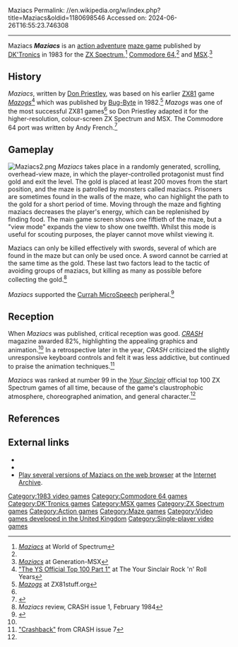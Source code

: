 Maziacs
Permalink: //en.wikipedia.org/w/index.php?title=Maziacs&oldid=1180698546
Accessed on: 2024-06-26T16:55:23.746308



------
Maziacs
{{Use dmy dates|date=May 2017}}
{{Infobox video game
|title  = Maziacs
|image = Maziacs video game cover.jpg
|developer = [[DK'Tronics]]
|publisher = [[DK'Tronics]]
|designer = [[Don Priestley]]<ref name='crashdpinterview'>{{cite magazine |title=Terry, Arfur and 'Im Upstairs|magazine=Crash|issue=34|publisher=Newsfield|date=November 1986|page=108|url=https://spectrumcomputing.co.uk/page.php?issue_id=1001&page=107|access-date=23 July 2021}}</ref>
|programmer = Andy French (C64)
|engine = 
|released = [[1983 in video gaming|1983]]
|genre = [[Action adventure game|Action adventure]]
|modes = [[Single Player]]
|platforms =  [[ZX Spectrum]], [[Commodore 64]], [[MSX]]
|caption = 
|alt = 
}}'''''Maziacs''''' is an [[action adventure game|action adventure]] [[List of maze video games|maze game]] published by [[DK'Tronics]] in 1983 for the [[ZX Spectrum]],<ref>[http://www.worldofspectrum.org/infoseekid.cgi?id=0003100 ''Maziacs''] at World of Spectrum</ref> [[Commodore 64]],<ref name=lemon64/> and [[MSX]].<ref>[http://www.generation-msx.nl/msxdb/softwareinfo/3222 ''Maziacs''] at Generation-MSX</ref>

==History==
''Maziacs'', written by [[Don Priestley]], was based on his earlier [[ZX81]] game ''[[Mazogs]]''<ref name="YS100">[http://www.ysrnry.co.uk/articles/ystop100.htm "The YS Official Top 100 Part 1"] {{webarchive|url=https://web.archive.org/web/20060816053829/http://www.ysrnry.co.uk/articles/ystop100.htm |date=16 August 2006 }} at The Your Sinclair Rock 'n' Roll Years</ref> which was published by [[Bug-Byte]] in 1982.<ref>[http://www.zx81stuff.org.uk/zx81/tape/Mazogs ''Mazogs''] at ZX81stuff.org</ref> ''Mazogs'' was one of the most successful ZX81 games<ref name="YS100"/> so Don Priestley adapted it for the higher-resolution, colour-screen ZX Spectrum and MSX. The Commodore 64 port was written by Andy French.<ref name="lemon64">{{lemon64 game|id=1626|name=Maziacs}}</ref>

==Gameplay==
[[Image:Maziacs2.png|thumb]]
''Maziacs'' takes place in a randomly generated, scrolling, overhead-view maze, in which the player-controlled protagonist must find gold and exit the level. The gold is placed at least 200 moves from the start position, and the maze is patrolled by monsters called maziacs. Prisoners are sometimes found in the walls of the maze, who can highlight the path to the gold for a short period of time. Moving through the maze and fighting maziacs decreases the player's energy, which can be replenished by finding food. The main game screen shows one fiftieth of the maze, but a "view mode" expands the view to show one twelfth. Whilst this mode is useful for scouting purposes, the player cannot move whilst viewing it. 

Maziacs can only be killed effectively with swords, several of which are found in the maze but can only be used once. A sword cannot be carried at the same time as the gold. These last two factors lead to the tactic of avoiding groups of maziacs, but killing as many as possible before collecting the gold.<ref name="crash">''Maziacs'' review, CRASH issue 1, February 1984</ref>

''Maziacs'' supported the [[Currah|Currah MicroSpeech]] peripheral.<ref name='currahadvert'>{{cite magazine |title=Currah Micro Speech Advert|magazine=ZX Computing|issue=12|publisher=Argus Specialist Publications|date=April 1984|page=155|url=https://spectrumcomputing.co.uk/page.php?issue_id=348&page=155|access-date=18 October 2023}}</ref>

==Reception==
When ''Maziacs'' was published, critical reception was good. ''[[Crash (magazine)|CRASH]]'' magazine awarded 82%, highlighting the appealing graphics and animation.<ref name="crash"/> In a retrospective later in the year, ''CRASH'' criticized the slightly unresponsive keyboard controls and felt it was less addictive, but continued to praise the animation techniques.<ref>[http://www.crashonline.org.uk/07/crshback.htm "Crashback"] from CRASH issue 7</ref>

''Maziacs'' was ranked at number 99 in the ''[[Your Sinclair]]'' official top 100 ZX Spectrum games of all time, because of the game's claustrophobic atmosphere, choreographed animation, and general character.<ref name="YS100"/>

==References==
{{reflist}}

==External links==
*{{WoS game|game=Maziacs|id=3100}}
*{{lemon64 game|name=Maziacs|id=1626}}
*[https://archive.org/search.php?query=maziacs Play several versions of Maziacs on the web browser] at the [[Internet Archive]].

{{DK'Tronics}}

[[Category:1983 video games]]
[[Category:Commodore 64 games]]
[[Category:DK'Tronics games]]
[[Category:MSX games]]
[[Category:ZX Spectrum games]]
[[Category:Action games]]
[[Category:Maze games]]
[[Category:Video games developed in the United Kingdom]]
[[Category:Single-player video games]]